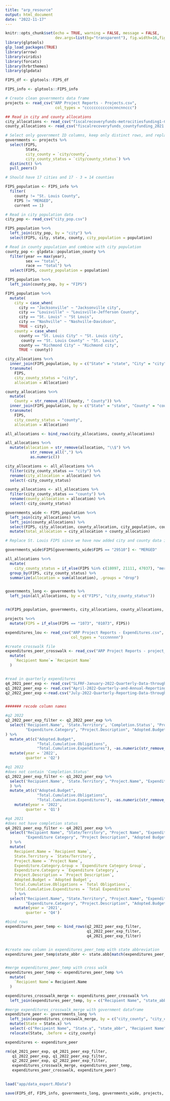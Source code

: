 ```yaml
---
title: "arp_resource"
output: html_document
date: "2022-11-17"
---
```



```r
knitr::opts_chunk$set(echo = TRUE, warning = FALSE, message = FALSE, 
                      dev.args=list(bg="transparent"), fig.width=16,fig.height=12)
library(glptools)
glp_load_packages(TRUE)
library(arrow)
library(viridis)
library(forcats)
library(hrbrthemes)
library(glpdata)
```


```r
FIPS_df <- glptools::FIPS_df

FIPS_info <- glptools::FIPS_info
```


```r
# Create clean governments data frame
projects <- read_csv("ARP Project Reports - Projects.csv",
                      col_types = "cccccccccccncnncnnccc")

## Read in city and county allocations
city_allocations <- read_csv("fiscalrecoveryfunds-metrocitiesfunding1-CSV.csv")
county_allocations <- read_csv("fiscalrecoveryfunds_countyfunding_2021.05.10-1a.csv")

# Select only government ID columns, keep only distinct rows, and replace the Birmingham FIPS code 1073 with 01073
governments <- projects %>%
  select(FIPS, 
         State, 
         city_county = `city/county`, 
         city_county_status = `city/county_status`) %>%
  distinct() %>%
  pull_peers()

# Should have 17 cities and 17 - 3 = 14 counties 

FIPS_population <- FIPS_info %>%
  filter(
    county != "St. Louis County", 
    FIPS != "MERGED", 
    current == 1)

# Read in city population data
city_pop <- read_csv("city_pop.csv")

FIPS_population %<>% 
  left_join(city_pop, by = "city") %>%
  select(FIPS, city, state, county, city_population = population)

# Read in county population and combine with city population
county_pop <- glpdata::population_county %>%
  filter(year == max(year),
         sex == "total",
         race == "total") %>%
  select(FIPS, county_population = population)

FIPS_population %<>%
  left_join(county_pop, by = "FIPS")

FIPS_population %<>%
  mutate(
    city = case_when(
      city == "Jacksonville" ~ "Jacksonville city",
      city == "Louisville" ~ "Louisville-Jefferson County",
      city == "St. Louis" ~ "St Louis",
      city == "Nashville" ~ "Nashville-Davidson",
      TRUE ~ city),
    county = case_when(
      county == "St. Louis City" ~ "St. Louis city", 
       county == "St. Louis County" ~ "St. Louis", 
      county == "Richmond City" ~ "Richmond city", 
      TRUE ~ county))

city_allocations %<>%
  inner_join(FIPS_population, by = c("State" = "state", "City" = "city")) %>%
  transmute(
    FIPS, 
    city_county_status = "city",
    allocation = Allocation) 

county_allocations %<>%
  mutate(
    County = str_remove_all(County, " County")) %>%
  inner_join(FIPS_population, by = c("State" = "state", "County" = "county")) %>%
  transmute(
    FIPS,
    city_county_status = "county",
    allocation = Allocation)

all_allocations <- bind_rows(city_allocations, county_allocations)

all_allocations %<>%
  mutate(allocation = str_remove(allocation, "\\$") %>% 
           str_remove_all(",") %>%
           as.numeric()) 

city_allocations <- all_allocations %>%
  filter(city_county_status == "city") %>%
  rename(city_allocation = allocation) %>%
  select(-city_county_status)

county_allocations <- all_allocations %>%
  filter(city_county_status == "county") %>%
  rename(county_allocation = allocation) %>%
  select(-city_county_status)

governments_wide <- FIPS_population %<>%
  left_join(city_allocations) %>%
  left_join(county_allocations) %>%
  select(FIPS, city_allocation, county_allocation, city_population, county_population) %>%
  mutate(total_allocation = city_allocation + county_allocation)

# Replace St. Louis FIPS since we have now added city and county data in the same row

governments_wide$FIPS[governments_wide$FIPS == "29510"] <- "MERGED"

all_allocations %<>%
  mutate(
    city_county_status = if_else(FIPS %in% c(18097, 21111, 47037), "merged", city_county_status)) %>%
  group_by(FIPS, city_county_status) %>%
  summarize(allocation = sum(allocation), .groups = "drop")


governments_long <- governments %>%
  left_join(all_allocations, by = c("FIPS", "city_county_status"))


rm(FIPS_population, governments, city_allocations, county_allocations, city_pop, county_pop, all_allocations)
```


```r
projects %<>%
  mutate(FIPS = if_else(FIPS == "1073", "01073", FIPS))


```

```r
expenditures_lou <- read_csv("ARP Project Reports - Expenditures.csv",
                             col_types = "cccnnnnn")

```

```r

#create crosswalk file
expenditures_peer_crosswalk <- read_csv("ARP Project Reports - project_to_govenment_crosswalk.csv") %>%
  mutate(
    `Recipient Name`= `Recipeint Name`
  )


#read in quarterly expenditures
q4_2021_peer_exp <- read_csv("SLFRF-January-2022-Quarterly-Data-through-December-31-2021.xlsx - Project Updated.csv")
q1_2022_peer_exp <- read.csv("April-2022-Quarterly-and-Annual-Reporting-Data-through-March-31-2022 (5).xlsx - Projects.csv")
q2_2022_peer_exp <-read.csv("July-2022-Quarterly-Reporting-Data-through-June-30-2022 (5).xlsx - Projects.csv")


####### recode column names

#q2 2022
q2_2022_peer_exp_filter <- q2_2022_peer_exp %>% 
  select('Recipient.Name', 'State.Territory', 'Completion.Status', "Project.Name", "Expenditure.Category.Group",
         "Expenditure.Category", "Project.Description", "Adopted.Budget", "Total.Cumulative.Obligations", "Total.Cumulative.Expenditures"
) %>% 
  mutate_at(c("Adopted.Budget", 
              "Total.Cumulative.Obligations", 
              "Total.Cumulative.Expenditures"), ~as.numeric(str_remove_all(., ","))) %>%
  mutate(year = '2022',
         quarter = 'Q2')

#q1 2022
#does not contain 'Completion.Status'
q1_2022_peer_exp_filter <- q1_2022_peer_exp %>%
  select('Recipient.Name', 'State.Territory', "Project.Name", "Expenditure.Category.Group", "Expenditure.Category", "Project.Description", "Adopted.Budget", "Total.Cumulative.Obligations", "Total.Cumulative.Expenditures"
  ) %>%
  mutate_at(c("Adopted.Budget", 
              "Total.Cumulative.Obligations", 
              "Total.Cumulative.Expenditures"), ~as.numeric(str_remove_all(., ","))) %>%
    mutate(year = '2022',
         quarter = 'Q1')

#q4 2021
#does not have completion status
q4_2021_peer_exp_filter <- q4_2021_peer_exp %>%
  select("Recipient Name", "State/Territory", "Project Name", "Expenditure Category Group", 
         "Expenditure Category", "Project Description", "Adopted Budget", "Total Obligations", "Total Expenditures"
  ) %>%
  mutate(
    Recipient.Name = `Recipient Name`,
    State.Territory = `State/Territory`,
    Project.Name = `Project Name`,
    Expenditure.Category.Group = `Expenditure Category Group`,
    Expenditure.Category = `Expenditure Category`,
    Project.Description = `Project Description`,
    Adopted.Budget = `Adopted Budget`,
    Total.Cumulative.Obligations = `Total Obligations`,
    Total.Cumulative.Expenditures = `Total Expenditures`
    ) %>%
  select("Recipient.Name", "State.Territory", "Project.Name", "Expenditure.Category.Group", 
         "Expenditure.Category", "Project.Description", "Adopted.Budget", "Total.Cumulative.Obligations", "Total.Cumulative.Expenditures") %>%
    mutate(year = '2021',
         quarter = 'Q4')

#bind rows
expenditures_peer_temp <- bind_rows(q2_2022_peer_exp_filter, 
                                    q1_2022_peer_exp_filter, 
                                    q4_2021_peer_exp_filter)


#create new column in expenditures_peer_temp with state abbreviation
expenditures_peer_temp$state_abbr <- state.abb[match(expenditures_peer_temp$State.Territory, state.name)]


#merge expenditures_peer_temp with cross walk
expenditures_peer_temp <- expenditures_peer_temp %>%
  mutate(
    `Recipient Name`= Recipient.Name
  )

expenditures_crosswalk_merge <- expenditures_peer_crosswalk %>%
  left_join(expenditures_peer_temp, by = c("Recipient Name", "state_abbr"))

#merge expenditures_crosswalk_merge with government dataframe
expenditure_peer <- governments_long %>%
  left_join(expenditures_crosswalk_merge, by = c("city_county", "city_county_status")) %>% 
  mutate(State = State.x) %>%
  select(-c("Recipeint Name", "State.y", "state_abbr", "Recipient Name", "State.Territory", "State.x")) %>%
  relocate(State, .before = city_county)

expenditures <- expenditure_peer

rm(q4_2021_peer_exp, q4_2021_peer_exp_filter,
   q1_2022_peer_exp, q1_2022_peer_exp_filter,
   q2_2022_peer_exp, q2_2022_peer_exp_filter,
   expenditures_crosswalk_merge, expenditures_peer_temp,
   expenditures_peer_crosswalk, expenditure_peer)
  
```

```r
load("app/data_export.RData")

```

```r
save(FIPS_df, FIPS_info, governments_long, governments_wide, projects, expenditures, expenditures_lou, usa, counties, file = "app/data_export2.RData")

```

